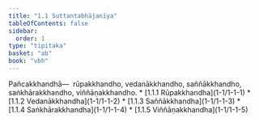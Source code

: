 ```yaml
---
title: "1.1 Suttantabhājanīya"
tableOfContents: false
sidebar:
  order: 1
type: "tipitaka"
basket: "ab"
book: "vbh"
---
```



<DynamicBreadcrumb />

<Division number="1" book="vbh">

<Paragraph number="2" book="vbh">
Pañcakkhandhā—  rūpakkhandho, vedanākkhandho, saññākkhandho, saṅkhārakkhandho, viññāṇakkhandho.

</Paragraph>
</Division>

<TableOfContents book="vbh" section="1.1">
* [1.1.1 Rūpakkhandha](1-1/1-1-1)
* [1.1.2 Vedanākkhandha](1-1/1-1-2)
* [1.1.3 Saññākkhandha](1-1/1-1-3)
* [1.1.4 Saṅkhārakkhandha](1-1/1-1-4)
* [1.1.5 Viññāṇakkhandha](1-1/1-1-5)
</TableOfContents>